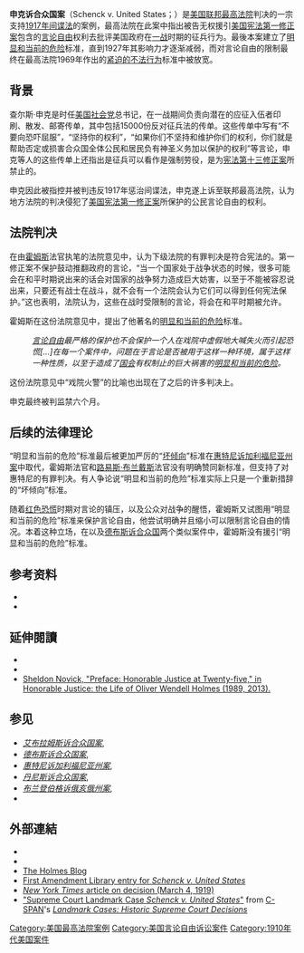 {{Infobox SCOTUS case
  | Litigants               = 申克诉合众国案
  | ArgueDateA              = 1月9日
  | ArgueDateB              = 10日
  | ArgueYear               = 1919
  | DecideDate              = 三月
  | DecideYear              = 1919
  | FullName                = 查尔斯·T·申克 诉 美利坚合众国
  | USVol                   = 249
  | USPage                  = 47
  | Citation                = 63 L. Ed. 470; 1919 U.S. LEXIS 2223; 17 Ohio L. Rep. 26; 17 Ohio L. Rep. 149
  | Prior                   = 
*宾夕法尼亚州东区地区法院，被告被判有罪 
*宾夕法尼亚州东区地区法院，重审动议被否决
  | Subsequent              = 无
  | Holding                 = 被告对征兵作出的批评不受美国宪法第一修正案保护，因为这对战争状态下美军的征兵行为造成了[[明显和当前的危险|明显和当前的危险]]。
  | SCOTUS                  = 1916-1921
  | Majority                = [[小奥利弗·温德尔·霍姆斯|霍姆斯]]
  | JoinMajority            = ''全体法官''
  | LawsApplied             = {{usc|50|33}}
  | Overruled               = ''[[布兰登伯格诉俄亥俄州案|布兰登伯格诉俄亥俄州案]]'', {{ussc|395|444|1969}}
}}

'''申克诉合众国案'''（Schenck v. United States；{{ussc|249|47|1919}}）是[[美国联邦最高法院|美国联邦最高法院]]判决的一宗支持[[1917年间谍法|1917年间谍法]]的案例，最高法院在此案中指出被告无权援引[[美国宪法第一修正案|美国宪法第一修正案]]包含的[[言论自由|言论自由]]权利去批评美国政府在[[一战|一战]]时期的征兵行为。最後本案建立了[[明显和当前的危险|明显和当前的危险]]标准，直到1927年其影响力才逐渐减弱，而对言论自由的限制最终在最高法院1969年作出的[[紧迫的不法行为|紧迫的不法行为]]标准中被放宽。

==背景==
查尔斯·申克是时任[[美国社会党|美国社会党]]总书记，在一战期间负责向潜在的应征入伍者印刷、散发、邮寄传单，其中包括15000份反对征兵法的传单。这些传单中写有“不要向恐吓屈服”，“坚持你的权利”，“如果你们不坚持和维护你们的权利，你们就是帮助否定或损害合众国全体公民和居民负有神圣义务加以保护的权利”等言论，申克等人的这些传单上还指出是征兵可以看作是强制劳役，是为[[美国宪法第十三修正案|宪法第十三修正案]]所禁止的。

申克因此被指控并被判违反1917年惩治间谍法，申克遂上诉至联邦最高法院，认为地方法院的判决侵犯了[[美国宪法第一修正案|美国宪法第一修正案]]所保护的公民言论自由的权利。

==法院判决==

在由[[小奥利弗·温德尔·霍姆斯|霍姆斯]]法官执笔的法院意见中，认为下级法院的有罪判决是符合宪法的。第一修正案不保护鼓动推翻政府的言论，“当一个国家处于战争状态的时候，很多可能会在和平时期说出来的话会对国家的战争努力造成巨大妨害，以至于不能被容忍说出来，只要还有战士在战斗，就不会有一个法院会认为它们可以得到任何宪法保护。”这也表明，法院认为，这些在战时受限制的言论，将会在和平时期被允许。

霍姆斯在这份法院意见中，提出了他著名的[[明显和当前的危险|明显和当前的危险]]标准。

:''[[言论自由|言论自由]]最严格的保护也不会保护一个人在戏院中虚假地大喊失火而引起恐慌[...]在每一个案件中，问题在于言论是否被用于这样一种环境，属于这样一种性质，以至于造成了[[美国国会|国会]]有权制止的巨大祸害的[[明显和当前的危险|明显和当前的危险]]。''

这份法院意见中“戏院火警”的比喻也出现在了之后的许多判决上。

申克最终被判监禁六个月。

==后续的法律理论==
“明显和当前的危险”标准最后被更加严厉的“[[坏倾向|坏倾向]]”标准在[[惠特尼诉加利福尼亚州案|惠特尼诉加利福尼亚州案]]中取代，霍姆斯法官和[[路易斯·布兰戴斯|路易斯·布兰戴斯]]法官没有明确赞同新标准，但支持了对惠特尼的有罪判决。有人争论说“明显和当前的危险”标准实际上只是一个重新措辞的“坏倾向”标准。

随着[[红色恐慌|红色恐慌]]时期对言论的镇压，以及公众对战争的醒悟，霍姆斯又试图用“明显和当前的危险”标准来保护言论自由，他尝试明确并且缩小可以限制言论自由的情况。本着这种立场，在{{link-en|弗洛沃克诉合众国|Frohwerk v. United States}}以及[[德布斯诉合众国|德布斯诉合众国]]两个类似案件中，霍姆斯没有援引“明显和当前的危险”标准。

==参考资料==
{{refbegin}}
*{{Cite book | author =库特勒 (Kutler, Stanley I.)译者：朱曾汶, 林铮 | title = 《最高法院与宪法: 美国宪法史上重要判例选读》 | publisher = 商务印书馆 | date = 2006年 | pages = 申克诉合众国案 |ISBN =7100046866| language=zh-hans}}
*{{Cite book | author =邱小平 | title = 《表达自由: 美国宪法第一修正案研究》 | publisher = 北京大学出版社 | date = 2005年 |ISBN =7301081650| language= zh-hans |}}
{{refend}}

==延伸閱讀==
{{refbegin}}
*{{Cite journal |last=Kessler |first=Mark |authorlink= |coauthors= |year=1993 |month= |title=Legal Discourse and Political Intolerance: The Ideology of Clear and Present Danger |url=https://archive.org/details/sim_law-society-review_1993_27_3/page/559 |journal=Law & Society Review |volume=27 |issue=3 |pages=559–598 |doi=10.2307/3054105 |jstor= 3054105|publisher=Law & Society Review, Vol. 27, No. 3 }}
*{{Cite book |chapter=Schenck v. United States and Abrams v. United States |last=Smith |first=Stephen A. |title=Free Speech on Trial: Communication Perspectives on Landmark Supreme Court Decisions |url=https://archive.org/details/freespeechontria00park |editor=Parker, Richard A. (ed.) |year=2003 |publisher=University of Alabama Press |location=Tuscaloosa, AL |isbn=0-8173-1301-X |pages=[https://archive.org/details/freespeechontria00park/page/n30 20]–35 }}
*[http://plunkettlakepress.com/hj.html Sheldon Novick, "Preface: Honorable Justice at Twenty-five," in Honorable Justice: the Life of Oliver Wendell Holmes (1989, 2013).] {{Wayback|url=http://plunkettlakepress.com/hj.html |date=20180819082935 }}
{{refend}}

==参见==
*''[[艾布拉姆斯诉合众国案|艾布拉姆斯诉合众国案]]'', {{ussc|250|616|1919}}
*''[[德布斯诉合众国案|德布斯诉合众国案]]'', {{ussc|249|211|1919}}
*''[[惠特尼诉加利福尼亚州案|惠特尼诉加利福尼亚州案]]'', {{ussc|274|357|1927}}
*''[[丹尼斯诉合众国案|丹尼斯诉合众国案]]'', {{ussc|341|494|1951}}
*''[[布兰登伯格诉俄亥俄州案|布兰登伯格诉俄亥俄州案]]'', {{ussc|395|444|1969}}
*{{le|劃時代的案例|Landmark Cases}}

==外部連結==
*{{Wikisource-inline|Schenck v. United States|''Schenck v. United States''}}
*{{Caselaw source
 |case=''Schenck v. United States'', 249 U.S. 47 (1919)
 | cornell =https://www.law.cornell.edu/supremecourt/text/249/47
 | courtlistener =https://www.courtlistener.com/opinion/99296/schenck-v-united-states/
 | findlaw=https://caselaw.findlaw.com/us-supreme-court/249/47.html
 | justia=http://supreme.justia.com/us/249/47/case.html
 | other_source1 = OpenJurist
 | other_url1 =https://openjurist.org/249/us/47
 | other_source2 = Google Scholar
 | other_url2 =https://scholar.google.com/scholar_case?case=8474153321909160293
}}
*[http://www.honorablejustice.blogspot.com The Holmes Blog] {{Wayback|url=http://www.honorablejustice.blogspot.com/ |date=20200818132429 }}
*[https://web.archive.org/web/20050717083552/http://www.firstamendmentcenter.org/faclibrary/case.aspx?case=Schenck_v_US First Amendment Library entry for ''Schenck v. United States'']
*[http://www.reachandteach.com/content/staticpages/index.php?page=nytschenck ''New York Times'' article on decision (March 4, 1919)] {{Wayback|url=http://www.reachandteach.com/content/staticpages/index.php?page=nytschenck |date=20180819114429 }}
* [http://landmarkcases.c-span.org/Case/5/Schenck-v-United-States "Supreme Court Landmark Case ''Schenck v. United States''"] {{Wayback|url=http://landmarkcases.c-span.org/Case/5/Schenck-v-United-States |date=20180819082901 }} from [[C-SPAN|C-SPAN]]'s ''[[Landmark_Cases:_Historic_Supreme_Court_Decisions|Landmark Cases: Historic Supreme Court Decisions]]''

{{US1stAmendment|state=collapsed}}

[[Category:美国最高法院案例|Category:美国最高法院案例]]
[[Category:美国言论自由诉讼案件|Category:美国言论自由诉讼案件]]
[[Category:1910年代美国案件|Category:1910年代美国案件]]